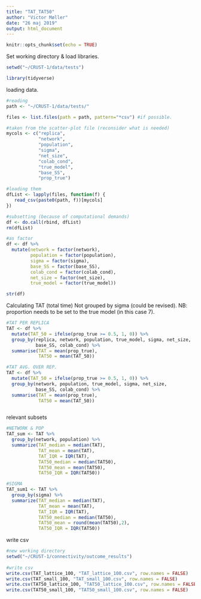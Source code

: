 ```yaml
---
title: "TAT_TAT50"
author: "Victor Møller"
date: "26 maj 2019"
output: html_document
---
```



```r
knitr::opts_chunk$set(echo = TRUE)
```

Set working directory & load libraries. 

```r

setwd("~/CRUST-1/data/tests")

library(tidyverse)

```

loading data. 

```r

#reading 
path <- "~/CRUST-1/data/tests/"

files <- list.files(path = path, pattern="*csv") #if possible. 

#taken from the scatter-plot file (reconsider what is needed)
mycols <- c("replica", 
            "network", 
            "population", 
            "sigma",
            "net_size",
            "colab_cond",
            "true_model",
            "base_SS",
            "prop_true")

#loading them 
dfList <- lapply(files, function(f) {  
   read_csv(paste0(path, f))[mycols]
})

#subsetting (because of computational demands)
df <- do.call(rbind, dfList) 
rm(dfList)

#as factor
df <- df %>%
  mutate(network = factor(network),
         population = factor(population),
         sigma = factor(sigma),
         base_SS = factor(base_SS),
         colab_cond = factor(colab_cond),
         net_size = factor(net_size),
         true_model = factor(true_model))

str(df)

```

Calculating TAT (total time)
Not grouped by sigma (could be revised).
NB: proportion needs to be set to the true model (in this case 7). 

```r

#TAT PER REPLICA
TAT <- df %>%  
  mutate(TAT_50 = ifelse(prop_true >= 0.5, 1, 0)) %>%
  group_by(replica, network, population, true_model, sigma, net_size, 
           base_SS, colab_cond) %>% 
  summarise(TAT = mean(prop_true),
            TAT50 = mean(TAT_50)) 

#TAT AVG. OVER REP. 
TAT <- df %>%  
  mutate(TAT_50 = ifelse(prop_true >= 0.5, 1, 0)) %>%
  group_by(network, population, true_model, sigma, net_size, 
           base_SS, colab_cond) %>% 
  summarise(TAT = mean(prop_true),
            TAT50 = mean(TAT_50)) 



```

relevant subsets 

```r

#NETWORK & POP
TAT_sum <- TAT %>%
  group_by(network, population) %>%
  summarize(TAT_median = median(TAT),
            TAT_mean = mean(TAT),
            TAT_IQR = IQR(TAT),
            TAT50_median = median(TAT50),
            TAT50_mean = mean(TAT50),
            TAT50_IQR = IQR(TAT50))

#SIGMA
TAT_sum1 <- TAT %>%
  group_by(sigma) %>%
  summarize(TAT_median = median(TAT),
            TAT_mean = mean(TAT),
            TAT_IQR = IQR(TAT),
            TAT50_median = median(TAT50),
            TAT50_mean = round(mean(TAT50),2),
            TAT50_IQR = IQR(TAT50))


```


write csv 

```r
#new working directory 
setwd("~/CRUST-1/connectivity/outcome_results")
      
#write csv
write.csv(TAT_lattice_100, "TAT_lattice_100.csv", row.names = FALSE)
write.csv(TAT_small_100, "TAT_small_100.csv", row.names = FALSE)
write.csv(TAT50_lattice_100, "TAT50_lattice_100.csv", row.names = FALSE)
write.csv(TAT50_small_100, "TAT50_small_100.csv", row.names = FALSE)

```

